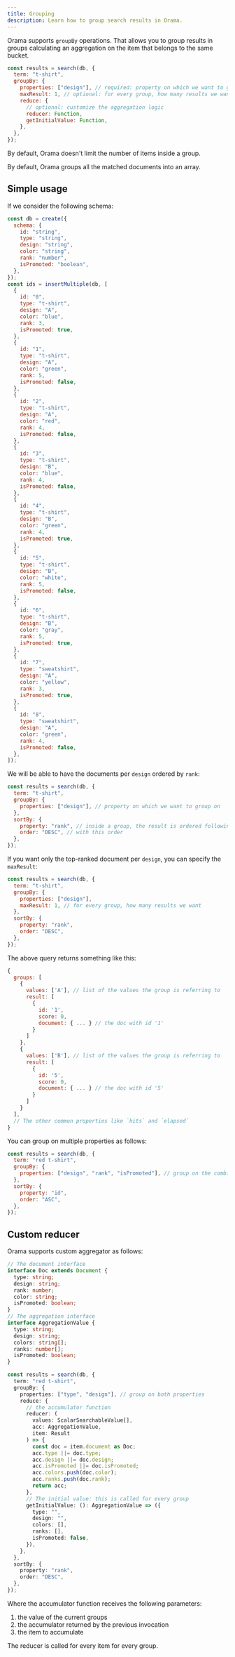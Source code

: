 ```yaml
---
title: Grouping
description: Learn how to group search results in Orama.
---
```


Orama supports `groupBy` operations.
That allows you to group results in groups calculating an aggregation on the item that belongs to the same bucket.

```javascript
const results = search(db, {
  term: "t-shirt",
  groupBy: {
    properties: ["design"], // required: property on which we want to group on
    maxResult: 1, // optional: for every group, how many results we want
    reduce: {
      // optional: customize the aggregation logic
      reducer: Function,
      getInitialValue: Function,
    },
  },
});
```

By default, Orama doesn't limit the number of items inside a group.

By default, Orama groups all the matched documents into an array.

## Simple usage

If we consider the following schema:

```javascript copy+
const db = create({
  schema: {
    id: "string",
    type: "string",
    design: "string",
    color: "string",
    rank: "number",
    isPromoted: "boolean",
  },
});
const ids = insertMultiple(db, [
  {
    id: "0",
    type: "t-shirt",
    design: "A",
    color: "blue",
    rank: 3,
    isPromoted: true,
  },
  {
    id: "1",
    type: "t-shirt",
    design: "A",
    color: "green",
    rank: 5,
    isPromoted: false,
  },
  {
    id: "2",
    type: "t-shirt",
    design: "A",
    color: "red",
    rank: 4,
    isPromoted: false,
  },
  {
    id: "3",
    type: "t-shirt",
    design: "B",
    color: "blue",
    rank: 4,
    isPromoted: false,
  },
  {
    id: "4",
    type: "t-shirt",
    design: "B",
    color: "green",
    rank: 4,
    isPromoted: true,
  },
  {
    id: "5",
    type: "t-shirt",
    design: "B",
    color: "white",
    rank: 5,
    isPromoted: false,
  },
  {
    id: "6",
    type: "t-shirt",
    design: "B",
    color: "gray",
    rank: 5,
    isPromoted: true,
  },
  {
    id: "7",
    type: "sweatshirt",
    design: "A",
    color: "yellow",
    rank: 3,
    isPromoted: true,
  },
  {
    id: "8",
    type: "sweatshirt",
    design: "A",
    color: "green",
    rank: 4,
    isPromoted: false,
  },
]);
```

We will be able to have the documents per `design` ordered by `rank`:

```javascript copy
const results = search(db, {
  term: "t-shirt",
  groupBy: {
    properties: ["design"], // property on which we want to group on
  },
  sortBy: {
    property: "rank", // inside a group, the result is ordered following this property
    order: "DESC", // with this order
  },
});
```

If you want only the top-ranked document per `design`, you can specify the `maxResult`:

```javascript
const results = search(db, {
  term: "t-shirt",
  groupBy: {
    properties: ["design"],
    maxResult: 1, // for every group, how many results we want
  },
  sortBy: {
    property: "rank",
    order: "DESC",
  },
});
```

The above query returns something like this:

```js
{
  groups: [
    {
      values: ['A'], // list of the values the group is referring to
      result: [
        {
          id: '1',
          score: 0,
          document: { ... } // the doc with id '1'
        }
      ]
    },
    {
      values: ['B'], // list of the values the group is referring to
      result: [
        {
          id: '5',
          score: 0,
          document: { ... } // the doc with id '5'
        }
      ]
    }
  ],
  // The other common properties like `hits` and `elapsed`
}
```

You can group on multiple properties as follows:

```javascript
const results = search(db, {
  term: "red t-shirt",
  groupBy: {
    properties: ["design", "rank", "isPromoted"], // group on the combination of the values
  },
  sortBy: {
    property: "id",
    order: "ASC",
  },
});
```

## Custom reducer

Orama supports custom aggregator as follows:

```typescript
// The document interface
interface Doc extends Document {
  type: string;
  design: string;
  rank: number;
  color: string;
  isPromoted: boolean;
}
// The aggregation interface
interface AggregationValue {
  type: string;
  design: string;
  colors: string[];
  ranks: number[];
  isPromoted: boolean;
}

const results = search(db, {
  term: "red t-shirt",
  groupBy: {
    properties: ["type", "design"], // group on both properties
    reduce: {
      // the accumulator function
      reducer: (
        values: ScalarSearchableValue[],
        acc: AggregationValue,
        item: Result
      ) => {
        const doc = item.document as Doc;
        acc.type ||= doc.type;
        acc.design ||= doc.design;
        acc.isPromoted ||= doc.isPromoted;
        acc.colors.push(doc.color);
        acc.ranks.push(doc.rank);
        return acc;
      },
      // The initial value: this is called for every group
      getInitialValue: (): AggregationValue => ({
        type: "",
        design: "",
        colors: [],
        ranks: [],
        isPromoted: false,
      }),
    },
  },
  sortBy: {
    property: "rank",
    order: "DESC",
  },
});
```

Where the accumulator function receives the following parameters:

1. the value of the current groups
2. the accumulator returned by the previous invocation
3. the item to accumulate

The reducer is called for every item for every group.
